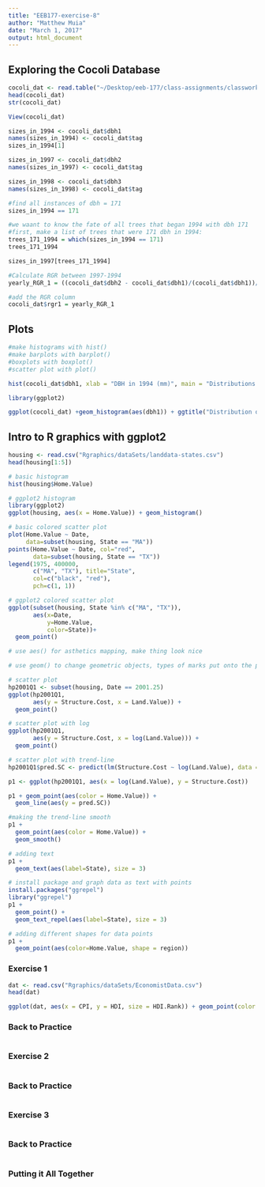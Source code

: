 ```yaml
---
title: "EEB177-exercise-8"
author: "Matthew Muia"
date: "March 1, 2017"
output: html_document
---
```


## Exploring the Cocoli Database

```r
cocoli_dat <- read.table("~/Desktop/eeb-177/class-assignments/classwork-21-Feb/cocoli.txt", header = TRUE)
head(cocoli_dat)
str(cocoli_dat)

View(cocoli_dat)

sizes_in_1994 <- cocoli_dat$dbh1
names(sizes_in_1994) <- cocoli_dat$tag
sizes_in_1994[1]

sizes_in_1997 <- cocoli_dat$dbh2
names(sizes_in_1997) <- cocoli_dat$tag

sizes_in_1998 <- cocoli_dat$dbh3
names(sizes_in_1998) <- cocoli_dat$tag

#find all instances of dbh = 171
sizes_in_1994 == 171

#we waant to know the fate of all trees that began 1994 with dbh 171
#first, make a list of trees that were 171 dbh in 1994:
trees_171_1994 = which(sizes_in_1994 == 171)
trees_171_1994

sizes_in_1997[trees_171_1994]

#Calculate RGR between 1997-1994
yearly_RGR_1 = ((cocoli_dat$dbh2 - cocoli_dat$dbh1)/(cocoli_dat$dbh1))/3

#add the RGR column
cocoli_dat$rgr1 = yearly_RGR_1
```


## Plots

```r
#make histograms with hist()
#make barplots with barplot()
#boxplots with boxplot()
#scatter plot with plot()

hist(cocoli_dat$dbh1, xlab = "DBH in 1994 (mm)", main = "Distributions of sizes in 1994", col = "blue", xlim = c(0, 2000))
```


```r
library(ggplot2)

ggplot(cocoli_dat) +geom_histogram(aes(dbh1)) + ggtitle("Distribution of sizes in 1994") + geom_histogram(aes(dbh2))

```


## Intro to R graphics with ggplot2

```r
housing <- read.csv("Rgraphics/dataSets/landdata-states.csv")
head(housing[1:5])

# basic histogram
hist(housing$Home.Value)

# ggplot2 histogram
library(ggplot2)
ggplot(housing, aes(x = Home.Value)) + geom_histogram()

# basic colored scatter plot
plot(Home.Value ~ Date,
     data=subset(housing, State == "MA"))
points(Home.Value ~ Date, col="red",
       data=subset(housing, State == "TX"))
legend(1975, 400000,
       c("MA", "TX"), title="State",
       col=c("black", "red"),
       pch=c(1, 1))

# ggplot2 colored scatter plot
ggplot(subset(housing, State %in% c("MA", "TX")),
       aes(x=Date,
           y=Home.Value,
           color=State))+
  geom_point()

# use aes() for asthetics mapping, make thing look nice

# use geom() to change geometric objects, types of marks put onto the plot. Plot must have at least 1 geom.

# scatter plot
hp2001Q1 <- subset(housing, Date == 2001.25) 
ggplot(hp2001Q1,
       aes(y = Structure.Cost, x = Land.Value)) +
  geom_point()

# scatter plot with log
ggplot(hp2001Q1,
       aes(y = Structure.Cost, x = log(Land.Value))) +
  geom_point()

# scatter plot with trend-line
hp2001Q1$pred.SC <- predict(lm(Structure.Cost ~ log(Land.Value), data = hp2001Q1))

p1 <- ggplot(hp2001Q1, aes(x = log(Land.Value), y = Structure.Cost))

p1 + geom_point(aes(color = Home.Value)) +
  geom_line(aes(y = pred.SC))

#making the trend-line smooth
p1 +
  geom_point(aes(color = Home.Value)) +
  geom_smooth()

# adding text
p1 + 
  geom_text(aes(label=State), size = 3)

# install package and graph data as text with points
install.packages("ggrepel")
library("ggrepel")
p1 + 
  geom_point() + 
  geom_text_repel(aes(label=State), size = 3)

# adding different shapes for data points
p1 +
  geom_point(aes(color=Home.Value, shape = region))
```


### Exercise 1

```r
dat <- read.csv("Rgraphics/dataSets/EconomistData.csv")
head(dat)

ggplot(dat, aes(x = CPI, y = HDI, size = HDI.Rank)) + geom_point(color = "blue")
```

### Back to Practice

```r

```

### Exercise 2

```r

```

### Back to Practice

```r

```

### Exercise 3

```r

```

### Back to Practice

```r

```

### Putting it All Together

```r

```